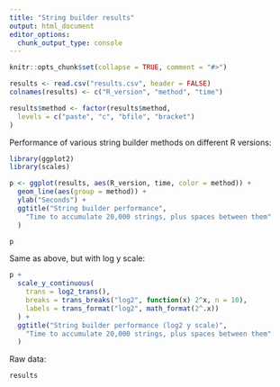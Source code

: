 ```yaml
---
title: "String builder results"
output: html_document
editor_options: 
  chunk_output_type: console
---
```


```r
knitr::opts_chunk$set(collapse = TRUE, comment = "#>")
```



```r
results <- read.csv("results.csv", header = FALSE)
colnames(results) <- c("R_version", "method", "time")

results$method <- factor(results$method,
  levels = c("paste", "c", "bfile", "bracket")
)
```

Performance of various string builder methods on different R versions:

```r
library(ggplot2)
library(scales)

p <- ggplot(results, aes(R_version, time, color = method)) +
  geom_line(aes(group = method)) +
  ylab("Seconds") +
  ggtitle("String builder performance",
    "Time to accumulate 20,000 strings, plus spaces between them"
  )

p
```

Same as above, but with log y scale:


```r
p +
  scale_y_continuous(
    trans = log2_trans(),
    breaks = trans_breaks("log2", function(x) 2^x, n = 10),
    labels = trans_format("log2", math_format(2^.x))
  ) +
  ggtitle("String builder performance (log2 y scale)",
    "Time to accumulate 20,000 strings, plus spaces between them"
  )
```


Raw data:

```r
results
```

